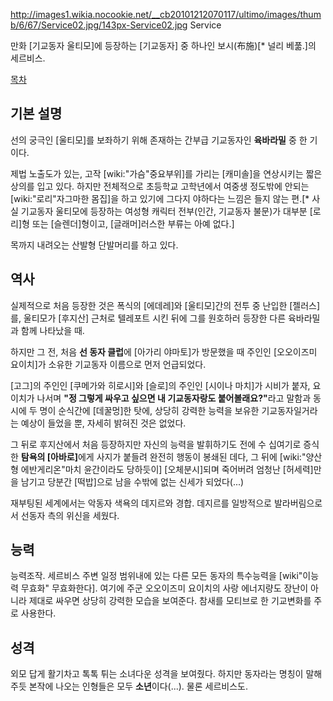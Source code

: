 http://images1.wikia.nocookie.net/__cb20101212070117/ultimo/images/thumb/6/67/Service02.jpg/143px-Service02.jpg
Service

만화 [기교동자 울티모]에 등장하는 [기교동자] 중 하나인 보시(布施)[* 널리 베풂.]의 세르비스.

[[목차]]

== 기본 설명 ==
선의 궁극인 [울티모]를 보좌하기 위해 존재하는 간부급 기교동자인 '''육바라밀''' 중 한 기이다.

제법 노출도가 있는, 고작 [wiki:"가슴"중요부위]를 가리는 [캐미솔]을 연상시키는 짧은 상의를 입고 있다. 하지만 전체적으로 초등학교 고학년에서 여중생 정도밖에 안되는 [wiki:"로리"자그마한 몸집]을 하고 있기에 그다지 야하다는 느낌은 들지 않는 편.[* 사실 기교동자 울티모에 등장하는 여성형 캐릭터 전부(인간, 기교동자 불문)가 대부분 [로리]형 또는 [슬렌더]형이고, [글래머]러스한 부류는 아예 없다.]

목까지 내려오는 산발형 단발머리를 하고 있다.

== 역사 ==
실제적으로 처음 등장한 것은 폭식의 [에데레]와 [울티모]간의 전투 중 난입한 [젤러스]를, 울티모가 [후지산] 근처로 텔레포트 시킨 뒤에 그를 원호하러 등장한 다른 육바라밀과 함께 나타났을 때. 

하지만 그 전, 처음 '''선 동자 클럽'''에 [아가리 야마토]가 방문했을 때 주인인 [오오이즈미 요이치]가 소유한 기교동자 이름으로 먼저 언급되었다. 

[고그]의 주인인 [쿠메가와 히로시]와 [슬로]의 주인인 [시이나 마치]가 시비가 붙자, 요이치가 나서며 '''"정 그렇게 싸우고 싶으면 내 기교동자랑도 붙어볼래요?"'''라고 말함과 동시에 두 명이 순식간에 [데꿀멍]한 탓에, 상당히 강력한 능력을 보유한 기교동자일거라는 예상이 들었을 뿐, 자세히 밝혀진 것은 없었다.

그 뒤로 후지산에서 처음 등장하지만 자신의 능력을 발휘하기도 전에 수 십여기로 증식한 '''탐욕의 [아바로]'''에게 사지가 붙들려 완전히 행동이 봉쇄된 데다, 그 뒤에 [wiki:"양산형 에반게리온"마치 윤간이라도 당하듯이] [오체분시]되며 죽어버려 엄청난 [허세력]만을 남기고 당분간 [떡밥]으로 남을 수밖에 없는 신세가 되었다(...)

재부팅된 세계에서는 악동자 색욕의 데지르와 경합. 데지르를 일방적으로 발라버림으로서 선동자 측의 위신을 세웠다.

== 능력 ==
능력조작. 세르비스 주변 일정 범위내에 있는 다른 모든 동자의 특수능력을 [wiki"이능력 무효화" 무효화한다]. 여기에 주군 오오이즈미 요이치의 사랑 에너지량도 장난이 아니라 제대로 싸우면 상당히 강력한 모습을 보여준다. 참새를 모티브로 한 기교변화를 주로 사용한다.

== 성격 ==
외모 답게 활기차고 톡톡 튀는 소녀다운 성격을 보여줬다. 하지만 동자라는 명칭이 말해주듯 본작에 나오는 인형들은 모두 '''소년'''이다(...).  물론 세르비스도.
